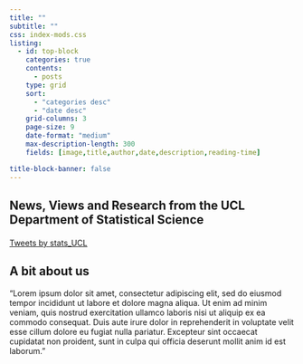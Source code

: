 ---
title: ""
subtitle: ""
css: index-mods.css
listing: 
  - id: top-block
    categories: true
    contents: 
      - posts
    type: grid
    sort: 
      - "categories desc"
      - "date desc"
    grid-columns: 3
    page-size: 9
    date-format: "medium"
    max-description-length: 300
    fields: [image,title,author,date,description,reading-time]

title-block-banner: false
---


## News, Views and Research from the UCL Department of Statistical Science

::::: {.column-page}

::: {.grid}

::: {.g-col-7 .g-col-md-9}

:::: {.content-block}
::: {#top-block}
:::
::::

:::

::: {.g-col-5 .g-col-md-3}

<div style='margin-top:20px'>
<a class="twitter-timeline" data-width="100%" max-width="100%" data-height="1200" data-theme="light" href="https://twitter.com/stats_UCL?ref_src=twsrc%5Etfw">Tweets by stats_UCL</a> <script async src="https://platform.twitter.com/widgets.js" charset="utf-8"></script> 
</div>

:::

:::

:::::



## A bit about us

"Lorem ipsum dolor sit amet, consectetur adipiscing elit, sed do eiusmod tempor incididunt ut labore et dolore magna aliqua. Ut enim ad minim veniam, quis nostrud exercitation ullamco laboris nisi ut aliquip ex ea commodo consequat. Duis aute irure dolor in reprehenderit in voluptate velit esse cillum dolore eu fugiat nulla pariatur. Excepteur sint occaecat cupidatat non proident, sunt in culpa qui officia deserunt mollit anim id est laborum."
